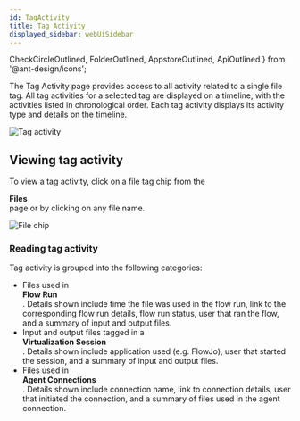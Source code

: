 ```yaml
---
id: TagActivity
title: Tag Activity
displayed_sidebar: webUiSidebar
---
```


  CheckCircleOutlined,
  FolderOutlined,
  AppstoreOutlined,
  ApiOutlined
} from '@ant-design/icons';


The Tag Activity page provides access to all activity related to a single file tag. All tag activities for a selected tag are displayed on a timeline, with the activities listed in chronological order.
Each tag activity displays its activity type and details on the timeline.

![Tag activity](https://ganymede-bio.mo.cloudinary.net/apiServer/TagActivity_View.png)

## Viewing tag activity

To view a tag activity, click on a file tag chip from the <div className="button darkblue_button"><FolderOutlined /> **Files**</div> page or by clicking on any file name. 

![File chip](https://ganymede-bio.mo.cloudinary.net/apiServer/FileTag_Chip.png)

### Reading tag activity

Tag activity is grouped into the following categories:

- Files used in <div className="button darkblue_button"><CheckCircleOutlined /> **Flow Run**</div>. Details shown include time the file was used in the flow run, link to the corresponding flow run details, flow run status, user that ran the flow, and a summary of input and output files.
- Input and output files tagged in a <div className="button darkblue_button"><AppstoreOutlined /> **Virtualization Session**</div>. Details shown include application used (e.g. FlowJo), user that started the session, and a summary of input and output files.
- Files used in <div className="button darkblue_button"><ApiOutlined /> **Agent Connections**</div>. Details shown include connection name, link to connection details, user that initiated the connection, and a summary of files used in the agent connection.
